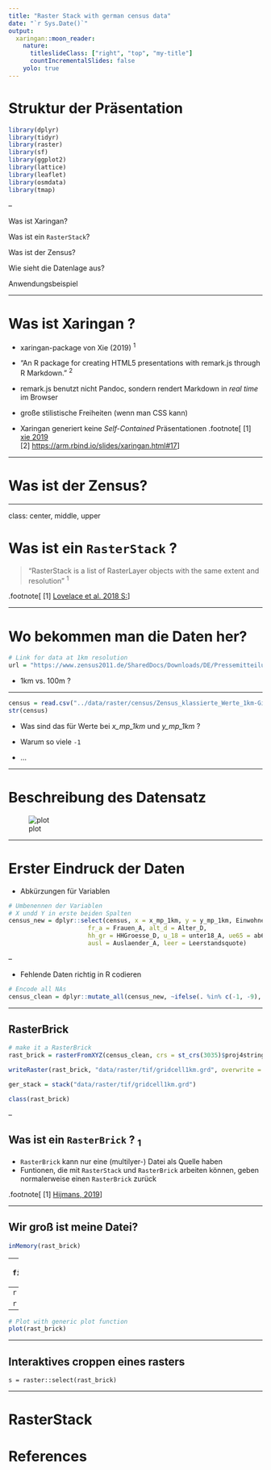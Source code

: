 ```yaml
---
title: "Raster Stack with german census data"
date: "`r Sys.Date()`"
output:
  xaringan::moon_reader:
    nature:
      titleslideClass: ["right", "top", "my-title"]
      countIncrementalSlides: false
    yolo: true
---
```

# Struktur der Präsentation

```r
library(dplyr)
library(tidyr)
library(raster)
library(sf)
library(ggplot2)
library(lattice)
library(leaflet)
library(osmdata)
library(tmap)

```


--

Was ist Xaringan?

Was ist ein `RasterStack`?

Was ist der Zensus?

Wie sieht die Datenlage aus?

Anwendungsbeispiel

---

# Was ist Xaringan ?
 
- xaringan-package von Xie (2019) <sup>1</sup>

- "An R package for creating HTML5 presentations with remark.js through R Markdown." <sup>2</sup>

- remark.js benutzt nicht Pandoc, sondern rendert Markdown in *real time* im Browser

- große stilistische Freiheiten (wenn man CSS kann)

- Xaringan generiert keine *Self-Contained* Präsentationen 
.footnote[
[1] [xie 2019](https://CRAN.R-project.org/package=xaringan) <br>
[2] [https://arm.rbind.io/slides/xaringan.html#17](https://arm.rbind.io/slides/xaringan.html#17)
]

---

# Was ist der Zensus?



---

class: center, middle, upper

# Was ist ein `RasterStack` ?

>  "RasterStack is a list of RasterLayer objects with the same extent and resolution" <sup>1</sup>

.footnote[
[1] [Lovelace et al. 2018 S: ]()
]
  
---

# Wo bekommen man die Daten her?

```r
# Link for data at 1km resolution
url = "https://www.zensus2011.de/SharedDocs/Downloads/DE/Pressemitteilung/DemografischeGrunddaten/csv_Zensusatlas_klassierte_Werte_1km_Gitter.zip;jsessionid=1C3BBC82F13D65F0DC4689BA428846F4.1_cid380?__blob=publicationFile&v=8"
```

- 1km vs. 100m ?

---

```r
census = read.csv("../data/raster/census/Zensus_klassierte_Werte_1km-Gitter.csv", sep = ";")
str(census)
```


- Was sind das für Werte bei *x_mp_1km* und *y_mp_1km* ?

- Warum so viele `-1`

- ...


---

# Beschreibung des Datensatz

![plot](img/excel.png)

---

# Erster Eindruck der Daten

- Abkürzungen für Variablen

```r
# Umbenennen der Variablen
# X undd Y in erste beiden Spalten
census_new = dplyr::select(census, x = x_mp_1km, y = y_mp_1km, Einwohner,
                      fr_a = Frauen_A, alt_d = Alter_D,
                      hh_gr = HHGroesse_D, u_18 = unter18_A, ue65 = ab65_A,
                      ausl = Auslaender_A, leer = Leerstandsquote)

```

--

- Fehlende Daten richtig in R codieren

```r
# Encode all NAs
census_clean = dplyr::mutate_all(census_new, ~ifelse(. %in% c(-1, -9), NA, .))
```

---

## RasterBrick

```r
# make it a RasterBrick
rast_brick = rasterFromXYZ(census_clean, crs = st_crs(3035)$proj4string)
```


```r
writeRaster(rast_brick, "data/raster/tif/gridcell1km.grd", overwrite = T, byLayer = TRUE, format = "GTiff")

ger_stack = stack("data/raster/tif/gridcell1km.grd")
```


```r
class(rast_brick)
```

--

## Was ist ein `RasterBrick` ? <sub>1</sub>
 
- `RasterBrick` kann nur eine (multilyer-) Datei als Quelle haben 
- Funtionen, die mit `RasterStack` und `RasterBrick` arbeiten können, geben normalerweise einen `RasterBrick` zurück

.footnote[
[1] [Hijmans, 2019](https://rspatial.org/raster/spatial/4-rasterdata.html)
]

---

## Wir groß ist meine Datei?
```r
inMemory(rast_brick)
```
-- 
```r
# Dateigröße der CSV-Datei
file.size("../data/raster/census/Zensus_klassierte_Werte_1km-Gitter.csv")
```
--
```r
# Objektgrößte des RasterBrick
```


```r
object.size(rast_brick)
```


---
```r
# Plot with generic plot function
plot(rast_brick)
```
---

## Interaktives croppen eines rasters
`
s = raster::select(rast_brick)
`


---

# RasterStack


# References

